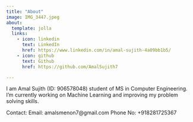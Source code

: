 ```yaml
---
title: "About"
image: IMG_3447.jpeg
about:
  template: jolla
  links:
    - icon: linkedin
      text: LinkedIn
      href: https://www.linkedin.com/in/amal-sujith-4a09bb1b5/
    - icon: github
      text: Github
      href: https://github.com/AmalSujith7

---
```


I am Amal Sujith (ID: 906578048) student of MS in Computer Engineering. I’m currently working on Machine Learning and improving my problem solving skills.

Contact:
Email: amalsmenon7@gmail.com
Phone No: +918281725367
